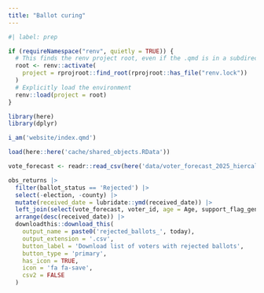 ```yaml
---
title: "Ballot curing"
---
```


```r
#| label: prep

if (requireNamespace("renv", quietly = TRUE)) {
  # This finds the renv project root, even if the .qmd is in a subdirectory
  root <- renv::activate(
    project = rprojroot::find_root(rprojroot::has_file("renv.lock"))
  )
  # Explicitly load the environment
  renv::load(project = root)
}

library(here)
library(dplyr)

i_am('website/index.qmd')

load(here::here('cache/shared_objects.RData'))
```


```r
vote_forecast <- readr::read_csv(here('data/voter_forecast_2025_hiercal.csv'))

obs_returns |>
  filter(ballot_status == 'Rejected') |>
  select(-election, -county) |>
  mutate(received_date = lubridate::ymd(received_date)) |>
  left_join(select(vote_forecast, voter_id, age = Age, support_flag_general)) |>
  arrange(desc(received_date)) |>
  downloadthis::download_this(
    output_name = paste0('rejected_ballots_', today),
    output_extension = '.csv',
    button_label = 'Download list of voters with rejected ballots',
    button_type = 'primary',
    has_icon = TRUE,
    icon = 'fa fa-save',
    csv2 = FALSE
  )
```